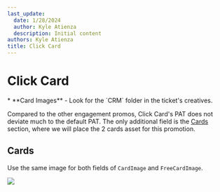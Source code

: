 ```yaml
---
last_update:
  date: 1/28/2024
  author: Kyle Atienza
  description: Initial content
authors: Kyle Atienza
title: Click Card
---
```


# Click Card

<Admonition type="info" title="Copy and assets needed">
  * **Card Images** - Look for the `CRM` folder in the ticket's creatives.
</Admonition>

Compared to the other engagement promos, Click Card's PAT does not deviate much to the default PAT. The only additional field is the [Cards](#cards) section, where we will place the 2 cards asset for this promotion.

## Cards

Use the same image for both fields of `CardImage` and `FreeCardImage`.

![](/img/builds/pat-eds-cc/cc-cards.png)
